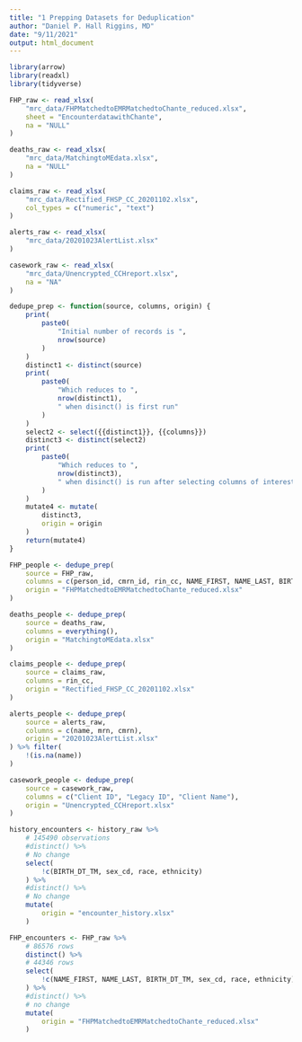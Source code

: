 ```yaml
---
title: "1 Prepping Datasets for Deduplication"
author: "Daniel P. Hall Riggins, MD"
date: "9/11/2021"
output: html_document
---
```


```r
library(arrow)
library(readxl)
library(tidyverse)
```

```r
FHP_raw <- read_xlsx(
    "mrc_data/FHPMatchedtoEMRMatchedtoChante_reduced.xlsx",
    sheet = "EncounterdatawithChante",
    na = "NULL"
)

deaths_raw <- read_xlsx(
    "mrc_data/MatchingtoMEdata.xlsx", 
    na = "NULL"
)

claims_raw <- read_xlsx(
    "mrc_data/Rectified_FHSP_CC_20201102.xlsx",
    col_types = c("numeric", "text")
)

alerts_raw <- read_xlsx(
    "mrc_data/20201023AlertList.xlsx"
)

casework_raw <- read_xlsx(
    "mrc_data/Unencrypted_CCHreport.xlsx",
    na = "NA"
)
```

```r
dedupe_prep <- function(source, columns, origin) {
    print(
        paste0(
            "Initial number of records is ",
            nrow(source)
        )
    )
    distinct1 <- distinct(source)
    print(
        paste0(
            "Which reduces to ",
            nrow(distinct1),
            " when disinct() is first run"
        )
    )
    select2 <- select({{distinct1}}, {{columns}})
    distinct3 <- distinct(select2)
    print(
        paste0(
            "Which reduces to ",
            nrow(distinct3),
            " when disinct() is run after selecting columns of interest"
        )
    )
    mutate4 <- mutate(
        distinct3,
        origin = origin
    )
    return(mutate4)
}
```


```r
FHP_people <- dedupe_prep(
    source = FHP_raw,
    columns = c(person_id, cmrn_id, rin_cc, NAME_FIRST, NAME_LAST, BIRTH_DT_TM, sex_cd, race, ethnicity),
    origin = "FHPMatchedtoEMRMatchedtoChante_reduced.xlsx"
)
```
```r
deaths_people <- dedupe_prep(
    source = deaths_raw,
    columns = everything(),
    origin = "MatchingtoMEdata.xlsx"
)
```
```r
claims_people <- dedupe_prep(
    source = claims_raw,
    columns = rin_cc,
    origin = "Rectified_FHSP_CC_20201102.xlsx"
)
```

```r
alerts_people <- dedupe_prep(
    source = alerts_raw,
    columns = c(name, mrn, cmrn),
    origin = "20201023AlertList.xlsx"
) %>% filter(
    !(is.na(name)) 
)
```
```r
casework_people <- dedupe_prep(
    source = casework_raw,
    columns = c("Client ID", "Legacy ID", "Client Name"),
    origin = "Unencrypted_CCHreport.xlsx"
)
```

```r

history_encounters <- history_raw %>%
    # 145490 observations
    #distinct() %>%
    # No change
    select(
        !c(BIRTH_DT_TM, sex_cd, race, ethnicity)
    ) %>%
    #distinct() %>%
    # No change
    mutate(
        origin = "encounter_history.xlsx"
    )

FHP_encounters <- FHP_raw %>%
    # 86576 rows
    distinct() %>%
    # 44346 rows
    select(
        !c(NAME_FIRST, NAME_LAST, BIRTH_DT_TM, sex_cd, race, ethnicity)
    ) %>%
    #distinct() %>%
    # no change
    mutate(
        origin = "FHPMatchedtoEMRMatchedtoChante_reduced.xlsx"
    )


```






